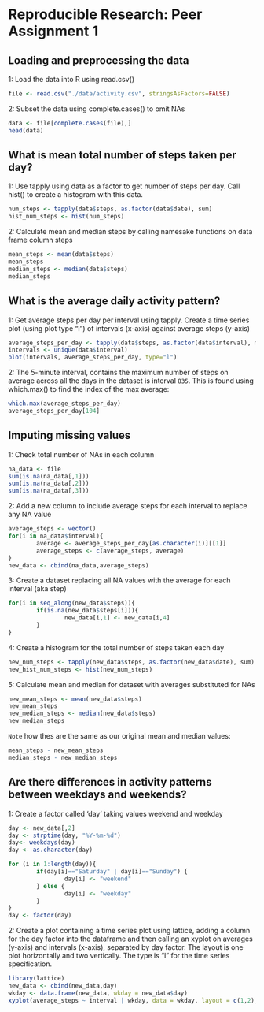 Reproducible Research: Peer Assignment 1
========================================================

Loading and preprocessing the data
----------------------------------

1: Load the data into R using read.csv()

```r
file <- read.csv("./data/activity.csv", stringsAsFactors=FALSE)
```

2: Subset the data using complete.cases() to omit NAs

```r
data <- file[complete.cases(file),] 
head(data)
```


What is mean total number of steps taken per day?
-------------------------------------------------

1: Use tapply using data as a factor to get number of steps per day. Call hist() to create a histogram with this data.

```r
num_steps <- tapply(data$steps, as.factor(data$date), sum)
hist_num_steps <- hist(num_steps)
```

2: Calculate mean and median steps by calling namesake functions on data frame column steps

```r
mean_steps <- mean(data$steps)
mean_steps
median_steps <- median(data$steps)
median_steps
```


What is the average daily activity pattern?
-------------------------------------------

1: Get average steps per day per interval using tapply. Create a time series plot (using plot type "l") of intervals (x-axis) against average steps (y-axis)

```r
average_steps_per_day <- tapply(data$steps, as.factor(data$interval), mean)
intervals <- unique(data$interval)
plot(intervals, average_steps_per_day, type="l")
```

2: The 5-minute interval, contains the maximum number of steps on average across all the days in the dataset is interval ```835```. This is found using which.max() to find the index of the max average:

```r
which.max(average_steps_per_day)
average_steps_per_day[104]
```


Imputing missing values
-----------------------

1: Check total number of NAs in each column

```r
na_data <- file 
sum(is.na(na_data[,1])) 
sum(is.na(na_data[,2])) 
sum(is.na(na_data[,3])) 
```


2: Add a new column to include average steps for each interval to replace any NA value
```r
average_steps <- vector()
for(i in na_data$interval){
        average <- average_steps_per_day[as.character(i)][[1]]
        average_steps <- c(average_steps, average) 
}
new_data <- cbind(na_data,average_steps)
```


3: Create a dataset replacing all NA values with the average for each interval (aka step)
```r
for(i in seq_along(new_data$steps)){
        if(is.na(new_data$steps[i])){
                new_data[i,1] <- new_data[i,4]
        }
}
```


4: Create a histogram for the total number of steps taken each day
```r
new_num_steps <- tapply(new_data$steps, as.factor(new_data$date), sum)
new_hist_num_steps <- hist(new_num_steps)
```


5: Calculate mean and median for dataset with averages substituted for NAs
```r
new_mean_steps <- mean(new_data$steps)
new_mean_steps 
new_median_steps <- median(new_data$steps)
new_median_steps
```
```Note``` how thes are the same as our original mean and median values:
```r
mean_steps - new_mean_steps
median_steps - new_median_steps
```


Are there differences in activity patterns between weekdays and weekends?
-------------------------------------------------------------------------

1: Create a factor called 'day' taking values weekend and weekday
```r
day <- new_data[,2]
day <- strptime(day, "%Y-%m-%d")
day<- weekdays(day)
day <- as.character(day)

for (i in 1:length(day)){
        if(day[i]=="Saturday" | day[i]=="Sunday") {
                day[i] <- "weekend"
        } else {
                day[i] <- "weekday"
        }
}
day <- factor(day)
```


2: Create a plot containing a time series plot using lattice, adding a column for the day factor into the dataframe and then calling an xyplot on averages (y-axis) and intervals (x-axis), separated by day factor. The layout is one plot horizontally and two vertically. The type is "l" for the time series specification.  
```r
library(lattice)
new_data <- cbind(new_data,day)
wkday <- data.frame(new_data, wkday = new_data$day)
xyplot(average_steps ~ interval | wkday, data = wkday, layout = c(1,2),type="l")
```


